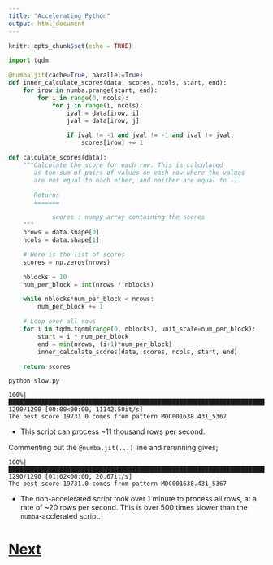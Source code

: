 ```yaml
---
title: "Accelerating Python"
output: html_document
---
```


```r
knitr::opts_chunk$set(echo = TRUE)
```

```python
import tqdm

@numba.jit(cache=True, parallel=True)
def inner_calculate_scores(data, scores, ncols, start, end):
    for irow in numba.prange(start, end):
        for i in range(0, ncols):
            for j in range(i, ncols):
                ival = data[irow, i]
                jval = data[irow, j]

                if ival != -1 and jval != -1 and ival != jval:
                    scores[irow] += 1

def calculate_scores(data):
    """Calculate the score for each row. This is calculated
       as the sum of pairs of values on each row where the values
       are not equal to each other, and neither are equal to -1.

       Returns
       =======

            scores : numpy array containing the scores
    """
    nrows = data.shape[0]
    ncols = data.shape[1]

    # Here is the list of scores
    scores = np.zeros(nrows)

    nblocks = 10
    num_per_block = int(nrows / nblocks)

    while nblocks*num_per_block < nrows:
        num_per_block += 1

    # Loop over all rows
    for i in tqdm.tqdm(range(0, nblocks), unit_scale=num_per_block):
        start = i * num_per_block
        end = min(nrows, (i+1)*num_per_block)
        inner_calculate_scores(data, scores, ncols, start, end)

    return scores
```

```
python slow.py
```

```
100%|███████████████████████████████████████████████████████████████████████████████| 1290/1290 [00:00<00:00, 11142.50it/s]
The best score 19731.0 comes from pattern MDC001638.431_5367
```

* This script can process ~11 thousand rows per second.

Commenting out the `@numba.jit(...)` line and rerunning gives;

```
100%|██████████████████████████████████████████████████████████████████████████████████| 1290/1290 [01:02<00:00, 20.67it/s]
The best score 19731.0 comes from pattern MDC001638.431_5367
```

* The non-accelerated script took over 1 minute to process all rows,
  at a rate of ~20 rows per second. This is over 500 times slower
  than the `numba`-acclerated script.

# [Next](cython.html)
